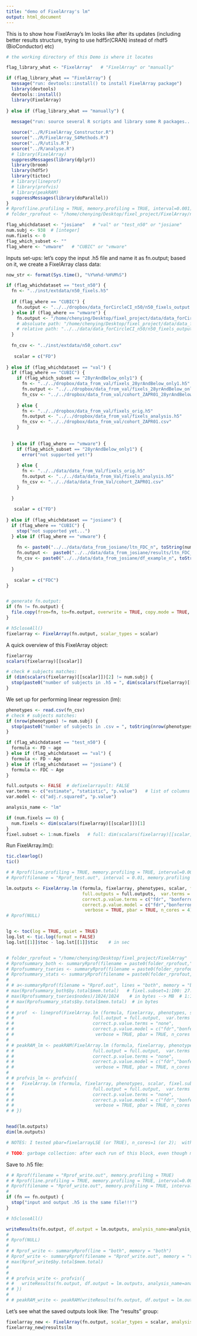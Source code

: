 ```yaml
---
title: "demo of FixelArray's lm"
output: html_document
---
```

<!-- # ```{r setup, include = fixelarrayLSE} -->
<!-- # knitr::opts_chunk$set(eval = fixelarrayLSE, cache = TRUE)   # save the cache -->
<!-- # ``` -->
This is to show how FixelArray's lm looks like after its updates (including better results structure, trying to use hdf5r(CRAN) instead of rhdf5 (BioConductor) etc)
```r
# the working directory of this Demo is where it locates

flag_library_what <- "FixelArray"   # "FixelArray" or "manually"

if (flag_library_what == "FixelArray") {
  message("run: devtools::install() to install FixelArray package")
  library(devtools)
  devtools::install()
  library(FixelArray)
  
} else if (flag_library_what == "manually") {
  
  message("run: source several R scripts and library some R packages...")

  source("../R/FixelArray_Constructor.R")
  source("../R/FixelArray_S4Methods.R")
  source("../R/utils.R")
  source("../R/analyse.R")
  # library(FixelArray)
  suppressMessages(library(dplyr))
  library(broom)
  library(hdf5r)
  library(tictoc)
  # library(lineprof)
  # library(profvis)
  # library(peakRAM)
  suppressMessages(library(doParallel))
}
# Rprof(line.profiling = TRUE, memory.profiling = TRUE, interval=0.001) 
# folder_rprofout <- "/home/chenying/Desktop/fixel_project/FixelArray/notebooks"

flag_whichdataset <- "josiane"   # "val" or "test_n50" or "josiane"
num.subj <- 938  # [integer]   
num.fixels <- 0
flag_which_subset <- ""
flag_where <- "vmware"   # "CUBIC" or "vmware"
```
Inputs set-ups: let's copy the input .h5 file and name it as fn.output; based on it, we create a FixelArray class data:
```r
now_str <- format(Sys.time(), "%Y%m%d-%H%M%S")

if (flag_whichdataset == "test_n50") {
  fn <- "../inst/extdata/n50_fixels.h5"
  
  if (flag_where == "CUBIC") {
    fn.output <- "../../dropbox/data_forCircleCI_n50/n50_fixels_output.h5"
  } else if (flag_where == "vmware") {
    fn.output <- "/home/chenying/Desktop/fixel_project/data/data_forCircleCI_n50/n50_fixels_output.h5"  
    # absoluate path: "/home/chenying/Desktop/fixel_project/data/data_forCircleCI_n50/n50_fixels_output.h5";  
    # relative path: "../../data/data_forCircleCI_n50/n50_fixels_output.h5"
  }
  
  fn_csv <- "../inst/extdata/n50_cohort.csv"
  
   scalar = c("FD")
  
} else if (flag_whichdataset == "val") {
  if (flag_where == "CUBIC") {
    if (flag_which_subset == "28yrAndBelow_only1") {
      fn <- "../../dropbox/data_from_val/fixels_28yrAndBelow_only1.h5"
      fn.output <- "../../dropbox/data_from_val/fixels_28yrAndBelow_only1_analysis.h5"
      fn_csv <- "../../dropbox/data_from_val/cohort_ZAPR01_28yrAndBelow_only1.csv"
      
    } else {
      fn <- "../../dropbox/data_from_val/fixels_orig.h5"
      fn.output <- "../../dropbox/data_from_val/fixels_analysis.h5"
      fn_csv <- "../../dropbox/data_from_val/cohort_ZAPR01.csv"
    }
    
      
  } else if (flag_where == "vmware") {
    if (flag_which_subset == "28yrAndBelow_only1") {
      error("not supported yet!")
      
    } else {
      fn <- "../../data/data_from_Val/fixels_orig.h5"
      fn.output <- "../../data/data_from_Val/fixels_analysis.h5"
      fn_csv <- "../../data/data_from_Val/cohort_ZAPR01.csv"
    }
    
  }
  
   scalar = c("FD")
  
} else if (flag_whichdataset == "josiane") {
  if (flag_where == "CUBIC") {
    stop("not supported yet...")
  } else if (flag_where == "vmware") {
    
    fn <- paste0("../../data/data_from_josiane/ltn_FDC_n", toString(num.subj), ".h5")
    fn.output <-  paste0("../../data/data_from_josiane/results/ltn_FDC_n", toString(num.subj), "_wResults_nfixel-",toString(num.fixels), "_",now_str, ".h5")
    fn_csv <- paste0("../../data/data_from_josiane/df_example_n", toString(num.subj), ".csv")
    
  }
  
   scalar = c("FDC")
}


# generate fn.output:
if (fn != fn.output) {
  file.copy(from=fn, to=fn.output, overwrite = TRUE, copy.mode = TRUE, copy.date = TRUE)   # , recursive = TRUE
}

# h5closeAll()
fixelarray <- FixelArray(fn.output, scalar_types = scalar)
```
<!-- Let's create a H5File to access the output .h5 file: -->
<!-- ```{r} -->
<!-- fn.output.h5 <- H5File$new(fn.output, mode="a")    # open; "a": creates a new file or opens an existing one for read/write -->
<!-- fn.output.h5 -->

<!-- fixelarray <-  FixelArray(fn) # TODO: error with fixelarray <- FixelArray(fn.output)  ??? -->
<!-- ``` -->
A quick overview of this FixelArray object:
```r
fixelarray
scalars(fixelarray)[[scalar]]

# check # subjects matches:
if (dim(scalars(fixelarray)[[scalar]])[2] != num.subj) {
  stop(paste0("number of subjects in .h5 = ", dim(scalars(fixelarray)[[scalar]])[2], ", is not equal to entered number = ", toString(num.subj)))
}
```

We set up for performing linear regression (lm):
```r
phenotypes <- read.csv(fn_csv)
# check # subjects matches:
if (nrow(phenotypes) != num.subj) {
  stop(paste0("number of subjects in .csv = ", toString(nrow(phenotypes)), ", is not equal to entered number = ", toString(num.subj)))
}

if (flag_whichdataset == "test_n50") {
  formula <- FD ~ age
} else if (flag_whichdataset == "val") {
  formula <- FD ~ Age
} else if (flag_whichdataset == "josiane") {
  formula <- FDC ~ Age
}

full.outputs <- FALSE  # defixelarrayult: FALSE
var.terms <- c("estimate", "statistic", "p.value")   # list of columns to keep  | , "std.error","statistic"
var.model <- c("adj.r.squared", "p.value")

analysis_name <- "lm"

if (num.fixels == 0) {
  num.fixels <- dim(scalars(fixelarray)[[scalar]])[1]
}
fixel.subset <- 1:num.fixels   # full: dim(scalars(fixelarray)[[scalar]])[1]
```

Run FixelArray.lm():
```r
tic.clearlog()
tic()

# # Rprof(line.profiling = TRUE, memory.profiling = TRUE, interval=0.001) 
# Rprof(filename = "Rprof_test.out", interval = 0.01, memory.profiling = TRUE)   # interval = 0.001

lm.outputs <- FixelArray.lm (formula, fixelarray, phenotypes, scalar, fixel.subset = fixel.subset, 
                             full.outputs = full.outputs,  var.terms = var.terms, var.model = var.model, 
                             correct.p.value.terms = c("fdr", "bonferroni"),
                             correct.p.value.model = c("fdr","bonferroni"),
                              verbose = TRUE, pbar = TRUE, n_cores = 4)  # , na.action="na.fixelarrayil"
# Rprof(NULL)


lg <- toc(log = TRUE, quiet = TRUE)
log.lst <- tic.log(format = FALSE)
log.lst[[1]]$toc - log.lst[[1]]$tic    # in sec


# folder_rprofout = "/home/chenying/Desktop/fixel_project/FixelArray"
# Rprofsummary_both <- summaryRprof(filename = paste0(folder_rprofout,"/","Rprof_test.out"), memory = "both")
# Rprofsummary_tseries <- summaryRprof(filename = paste0(folder_rprofout,"/","Rprof_test.out"), memory = "tseries")
# Rprofsummary_stats <- summaryRprof(filename = paste0(folder_rprofout,"/","Rprof_test.out"), memory = "stats")
# 
# # a<-summaryRprof(filename = "Rprof.out", lines = "both", memory = "both")   
# max(Rprofsummary_both$by.total$mem.total)   # fixel.subset=1:100: 27.0MB BUT object.size of fixelarray (15.5KB) and phenotypes (11.3KB); 1:1000 = 42.5MB BUT object.size(lm.outputs)=90KB, even object.size(fits)=184KB
# max(Rprofsummary_tseries$nodes)/1024/1024    # in bytes --> MB  # 1:1000: max=502MB; median=0.0834198 MB; mean=2.180295 MB
# # max(Rprofsummary_stats$by.total$mem.total)  # in bytes
# 
# # prof  <- lineprof(FixelArray.lm (formula, fixelarray, phenotypes, scalar, fixel.subset = fixel.subset, 
# #                              full.output = full.output,  var.terms = var.terms, var.model = var.model, 
# #                              correct.p.value.terms = "none",
# #                              correct.p.value.model = c("fdr","bonferroni"),
# #                               verbose = TRUE, pbar = TRUE, n_cores = 2))
# 
# # peakRAM_lm <- peakRAM(FixelArray.lm (formula, fixelarray, phenotypes, scalar, fixel.subset = fixel.subset, 
# #                              full.output = full.output,  var.terms = var.terms, var.model = var.model, 
# #                              correct.p.value.terms = "none",
# #                              correct.p.value.model = c("fdr","bonferroni"),
# #                               verbose = TRUE, pbar = TRUE, n_cores = 2))
# 
# # profvis_lm <- profvis({
# #   FixelArray.lm (formula, fixelarray, phenotypes, scalar, fixel.subset = fixel.subset,
# #                              full.output = full.output,  var.terms = var.terms, var.model = var.model,
# #                              correct.p.value.terms = "none",
# #                              correct.p.value.model = c("fdr","bonferroni"),
# #                               verbose = TRUE, pbar = TRUE, n_cores = 2)
# # })


head(lm.outputs)
dim(lm.outputs)

# NOTES: I tested pbar=fixelarrayLSE (or TRUE), n_cores=1 (or 2);  with one fixel #6: same with directly calling lm

# TODO: garbage collection: after each run of this block, even though matrix is overwritten, the size keeps adding... This is probably related to hdf5's deleting does not shrink the file's size.... So we should close the file, and do garbage cleaning.

```
Save to .h5 file:
```r

# # Rprof(filename = "Rprof_write.out", memory.profiling = TRUE)
# # Rprof(line.profiling = TRUE, memory.profiling = TRUE, interval=0.001)
# Rprof(filename = "Rprof_write.out", memory.profiling = TRUE, interval=0.001)
# 
if (fn == fn.output) {
  stop("input and output .h5 is the same file!!!")
}

# h5closeAll()

writeResults(fn.output, df.output = lm.outputs, analysis_name=analysis_name, overwrite=TRUE)
# 
# Rprof(NULL)
# 
# # Rprof_write <- summaryRprof(line = "both", memory = "both")
# Rprof_write <- summaryRprof(filename = "Rprof_write.out", memory = "tseries")
# max(Rprof_write$by.total$mem.total)
# 
# 
# # profvis_write <- profvis({
# #   writeResults(fn.output, df.output = lm.outputs, analysis_name=analysis_name, overwrite=TRUE)
# # })
# 
# # peakRAM_write <- peakRAM(writeResults(fn.output, df.output = lm.outputs, analysis_name=analysis_name, overwrite=TRUE))


```
<!-- Test writing results with string -->
<!-- ```{r} -->
<!-- df <- data.frame(a = 1:5, b = c("type1","type2", "type1","type2","type3")) -->
<!-- writeResults.enh(fn.output, df.output = df, analysis_name="test", overwrite=TRUE)     # tested, good -->

<!-- # results.analysis.grp[["lut_forcol2"]][1:3] -->
<!-- ``` -->

Let's see what the saved outputs look like: The "results" group:
```r
fixelarray_new <- FixelArray(fn.output, scalar_types = scalar, analysis_names = c("lm"))
fixelarray_new@results$lm
```